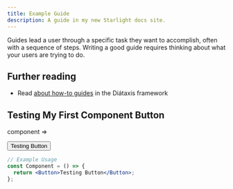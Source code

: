 ```yaml
---
title: Example Guide
description: A guide in my new Starlight docs site.
---
```



Guides lead a user through a specific task they want to accomplish, often with a sequence of steps.
Writing a good guide requires thinking about what your users are trying to do.

## Further reading

- Read [about how-to guides](https://diataxis.fr/how-to-guides/) in the Diátaxis framework

## Testing My First Component **Button**

component =>

<CatuiTheme>
  <Button role="danger" variant="ghost">
    Testing Button
  </Button>
</CatuiTheme>

```jsx
// Example Usage
const Component = () => {
  return <Button>Testing Button</Button>;
};
```
